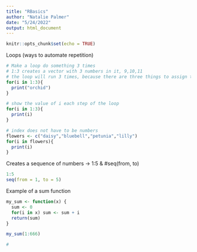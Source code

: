```yaml
---
title: "RBasics"
author: "Natalie Palmer"
date: "5/24/2022"
output: html_document
---
```


```r
knitr::opts_chunk$set(echo = TRUE)
```

Loops (ways to automate repetition)

```r
# Make a loop do something 3 times
# 1:3 creates a vector with 3 numbers in it, 9,10,11
# the loop will run 3 times, because there are three things to assign to i
for(i in 1:3){
  print("orchid")
}

# show the value of i each step of the loop
for(i in 1:3){
  print(i)
}

# index does not have to be numbers
flowers <- c("daisy","bluebell","petunia","lilly")
for(i in flowers){
  print(i)
}

```

Creates a sequence of numbers -> 1:5 &  #seq(from, to)

```r
1:5
seq(from = 1, to = 5)
```

Example of a sum function

```r
my_sum <- function(x) {
  sum <- 0
  for(i in x) sum <- sum + i
  return(sum)
}

my_sum(1:666)

#

```
